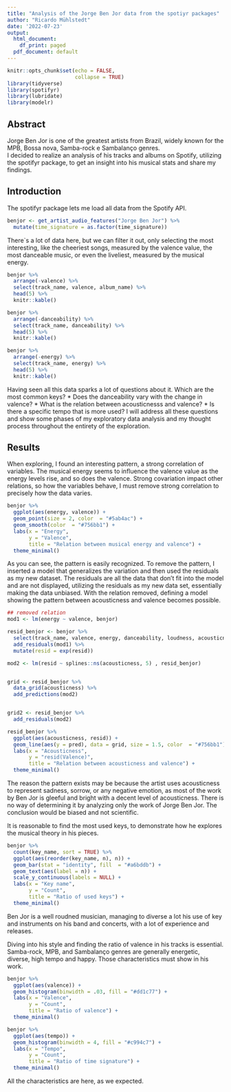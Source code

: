 ```yaml
---
title: "Analysis of the Jorge Ben Jor data from the spotiyr packages"
author: "Ricardo Mühlstedt"
date: '2022-07-23'
output:
  html_document:
    df_print: paged
  pdf_document: default
---
```


```r
knitr::opts_chunk$set(echo = FALSE,
                      collapse = TRUE)
library(tidyverse)
library(spotifyr)
library(lubridate)
library(modelr)
```

## Abstract
Jorge Ben Jor is one of the greatest artists from Brazil, widely known for
the MPB, Bossa nova, Samba-rock e Sambalanço genres.  
I decided to realize an analysis of his tracks and albums on Spotify, utilizing the spotifyr package, to get an insight into his musical stats and share my findings.

## Introduction
The spotifyr package lets me load all data from the Spotify API. 

```r
benjor <- get_artist_audio_features("Jorge Ben Jor") %>%
  mutate(time_signature = as.factor(time_signature))
```

There`s a lot of data here, but we can filter it out, only selecting the most interesting, like the cheeriest songs, 
measured by the valence value, the most danceable music, or even the liveliest, measured by the musical energy.

```r
benjor %>%
  arrange(-valence) %>%
  select(track_name, valence, album_name) %>%
  head(5) %>%
  knitr::kable()
```
```r

benjor %>%
  arrange(-danceability) %>%
  select(track_name, danceability) %>%
  head(5) %>%
  knitr::kable()
```
```r

benjor %>%
  arrange(-energy) %>%
  select(track_name, energy) %>%
  head(5) %>%
  knitr::kable()
```

Having seen all this data sparks a lot of questions about it.
Which are the most common keys?
*  Does the danceability vary with the change in valence?
*  What is the relation between acousticnesss and valence?
*  Is there a specific tempo that is more used?
I will address all these questions and show some phases of my exploratory data analysis and my thought process throughout the entirety of the exploration. 

## Results
When exploring, I found an interesting pattern, a strong correlation of variables. The musical energy seems to influence the valence value as the energy levels rise, and so does the valence.
Strong covariation impact other relations, so how the variables behave, I must remove strong correlation to precisely how the data varies.

```r

benjor %>%
  ggplot(aes(energy, valence)) +
  geom_point(size = 2, color  = "#5ab4ac") +
  geom_smooth(color  = "#756bb1") +
  labs(x = "Energy",
       y = "Valence",
       title = "Relation between musical energy and valence") +
  theme_minimal()
```

As you can see, the pattern is easily recognized.
To remove the pattern, I inserted a model that generalizes the variation and then used the residuals as my new dataset. The residuals are all the data that don't fit into the model and are not displayed, utilizing the residuals as my new data set, essentially making the data unbiased.
With the relation removed,  defining a model showing the pattern between acousticness and valence becomes possible.

```r
## removed relation 
mod1 <- lm(energy ~ valence, benjor)

resid_benjor <- benjor %>%
  select(track_name, valence, energy, danceability, loudness, acousticness) %>%
  add_residuals(mod1) %>%
  mutate(resid = exp(resid))

mod2 <- lm(resid ~ splines::ns(acousticness, 5) , resid_benjor)


grid <- resid_benjor %>%
  data_grid(acousticness) %>%
  add_predictions(mod2)


grid2 <- resid_benjor %>%
  add_residuals(mod2)
```
```r

resid_benjor %>%
  ggplot(aes(acousticness, resid)) +
  geom_line(aes(y = pred), data = grid, size = 1.5, color  = "#756bb1") +
  labs(x = "Acousticness",
       y = "resid(Valence)",
       title = "Relation between acousticness and valence") +
  theme_minimal()
```

The reason the pattern exists may be because the artist uses acousticness to represent sadness, sorrow, or any negative
emotion, as most of the work by Ben Jor is gleeful and bright with a decent level of acousticness.
There is no way of determining it by analyzing only the work of Jorge Ben Jor. The conclusion would be biased and not scientific.

It is reasonable to find the most used keys, to demonstrate how he explores the musical theory in his pieces.

```r
 
benjor %>%
  count(key_name, sort = TRUE) %>%
  ggplot(aes(reorder(key_name, n), n)) +
  geom_bar(stat = "identity", fill  = "#a6bddb") +
  geom_text(aes(label = n)) +
  scale_y_continuous(labels = NULL) +
  labs(x = "Key name",
       y = "Count",
       title = "Ratio of used keys") +
  theme_minimal()
```

Ben Jor is a well roudned musician, managing to diverse a lot his use of key and instruments on his band and concerts, with a lot of experience and releases.

Diving into his style and finding the ratio of valence in his tracks is essential. Samba-rock, MPB, and Sambalanço genres are generally energetic, diverse, high tempo and happy. Those characteristics must show in his work.

```r

benjor %>%
  ggplot(aes(valence)) +
  geom_histogram(binwidth = .03, fill = "#dd1c77") +
  labs(x = "Valence",
       y = "Count",
       title = "Ratio of valence") +
  theme_minimal()
```
```r

benjor %>%
  ggplot(aes(tempo)) +
  geom_histogram(binwidth = 4, fill = "#c994c7") +
  labs(x = "Tempo",
       y = "Count",
       title = "Ratio of time signature") +
  theme_minimal()
```

All the characteristics are here, as we expected.




